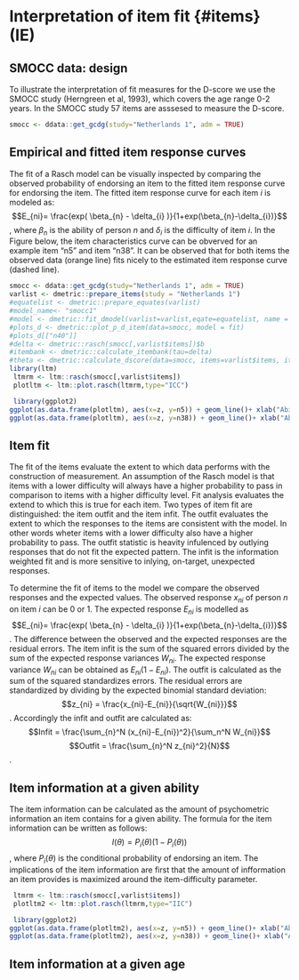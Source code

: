# Interpretation of item fit {#items} (IE)

## SMOCC data: design

To illustrate the interpretation of fit measures for the D-score we use the SMOCC study (Herngreen et al, 1993), which covers the age range 0-2 years. In the SMOCC study 57 items are asssesed to measure the D-score. 

```{r smocc data, include=FALSE}
smocc <- ddata::get_gcdg(study="Netherlands 1", adm = TRUE)

```


## Empirical and fitted item response curves

The fit of a Rasch model can be visually inspected by comparing the observed probability of endorsing an item to the fitted item response curve for endorsing the item. The fitted item response curve for each item $i$ is modeled as: $$E_{ni}= \frac{exp( \beta_{n} - \delta_{i} )}{1+exp(\beta_{n}-\delta_{i})}$$, where $\beta_n$ is the ability of person $n$ and $\delta_i$ is the difficulty of item $i$. In the Figure below, the item characteristics curve can be obverved for an example item "n5" and item "n38". It can be observed that for both items the observed data (orange line) fits nicely to the estimated item response curve (dashed line).  


```{r icc, include=FALSE}
smocc <- ddata::get_gcdg(study="Netherlands 1", adm = TRUE)
varlist <- dmetric::prepare_items(study = "Netherlands 1")
#equatelist <- dmetric::prepare_equates(varlist)
#model_name<- "smocc1"
#model <- dmetric::fit_dmodel(varlist=varlist,eqate=equatelist, name = model_name)
#plots_d <- dmetric::plot_p_d_item(data=smocc, model = fit)
#plots_d[["n40"]]
#delta <- dmetric::rasch(smocc[,varlist$items])$b
#itembank <- dmetric::calculate_itembank(tau=delta)
#theta <- dmetric::calculate_dscore(data=smocc, items=varlist$items, itembank=itembank)
library(ltm)
 ltmrm <- ltm::rasch(smocc[,varlist$items])
 plotltm <- ltm::plot.rasch(ltmrm,type="ICC")
```

```{r echo=FALSE}
 
 library(ggplot2)
ggplot(as.data.frame(plotltm), aes(x=z, y=n5)) + geom_line()+ xlab("Ability (theta)")+ ylab("Probability to pass")+ggtitle("Item Characteristic Curve", subtitle=paste(ddata::get_itemtable(items="n5")[1,c("item", "label")], collapse = ": "))
ggplot(as.data.frame(plotltm), aes(x=z, y=n38)) + geom_line()+ xlab("Ability (theta)")+ ylab("Probability to pass")+ggtitle("Item Characteristic Curve", subtitle=paste(ddata::get_itemtable(items="n38")[1,c("item", "label")], collapse = ": "))

```

## Item fit

The fit of the items evaluate the extent to which data performs with the construction of measurement. An assumption of the Rasch model is that items with a lower difficulty will always have a higher probability to pass in comparison to items with a higher difficulty level. Fit analysis evaluates the extend to which this is true for each item. Two types of item fit are distinguished: the item outfit and the item infit. The outfit evaluates the extent to which the responses to the items are consistent with the model. In other words wheter items with a lower difficulty also have a higher probability to pass. The outfit statistic is heavity infulenced by outlying responses that do not fit the expected pattern. The infit is the information weighted fit and is more sensitive to inlying, on-target, unexpected responses. 

To determine the fit of items to the model we compare the observed responses and the expected values. The observed response $x_{ni}$ of person $n$ on item $i$ can be $0$ or $1$. The expected response $E_{ni}$ is modelled as $$E_{ni}= \frac{exp( \beta_{n} - \delta_{i} )}{1+exp(\beta_{n}-\delta_{i})}$$. The difference between the observed and the expected responses are the residual errors. The item infit is the sum of the squared errors divided by the sum of the expected response variances $W_{ni}$. The expected response variance $W_{ni}$ can be obtained as $E_{ni}(1-E_{ni})$. The outfit is calculated as the sum of the squared standardizes errors. The residual errors are standardized by dividing by the expected binomial standard deviation: $$z_{ni} = \frac{x_{ni}-E_{ni}}{\sqrt{W_{ni}}}$$. Accordingly the infit and outfit are calculated as: $$Infit = \frac{\sum_{n}^N (x_{ni}-E_{ni})^2}{\sum_n^N W_{ni}}$$
   $$Outfit = \frac{\sum_{n}^N z_{ni}^2}{N}$$. 

## Item information at a given ability

The item information can be calculated as the amount of psychometric information an item contains for a given ability. The formula for the item information can be written as follows: $$I(\theta)=P_i(\theta)(1-P_i(\theta))$$, where $P_i(\theta)$ is the conditional probability of endorsing an item. 
The implications of the item information are first that the amount of infformation an item provides is maximized around the item-difficulty parameter. 

```{r, include=FALSE}
 ltmrm <- ltm::rasch(smocc[,varlist$items])
 plotltm2 <- ltm::plot.rasch(ltmrm,type="IIC")
```

```{r, echo=FALSE}
 library(ggplot2)
ggplot(as.data.frame(plotltm2), aes(x=z, y=n5)) + geom_line()+ xlab("Ability (theta)")+ ylab("Item information")+ggtitle("Item Characteristic Curve", subtitle=paste(ddata::get_itemtable(items="n5")[1,c("item", "label")], collapse = ": "))
ggplot(as.data.frame(plotltm2), aes(x=z, y=n38)) + geom_line()+ xlab("Ability (theta)")+ ylab("Item information")+ggtitle("Item Characteristic Curve", subtitle=paste(ddata::get_itemtable(items="n38")[1,c("item", "label")], collapse = ": "))

```



## Item information at a given age

```{r, include=FALSE}

```

